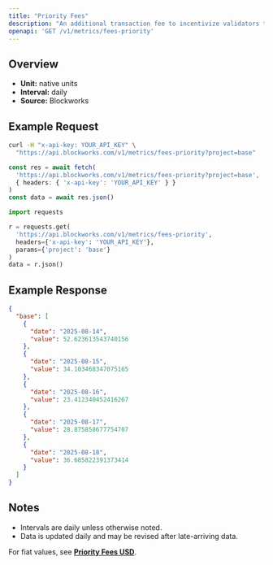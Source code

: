 ```yaml
---
title: "Priority Fees"
description: "An additional transaction fee to incentivize validators to prioritize and execute transactions."
openapi: 'GET /v1/metrics/fees-priority'
---
```


## Overview

- **Unit:** native units
- **Interval:** daily
- **Source:** Blockworks

## Example Request

<CodeGroup>

```bash cURL
curl -H "x-api-key: YOUR_API_KEY" \
  "https://api.blockworks.com/v1/metrics/fees-priority?project=base"
```

```typescript TypeScript
const res = await fetch(
  'https://api.blockworks.com/v1/metrics/fees-priority?project=base',
  { headers: { 'x-api-key': 'YOUR_API_KEY' } }
)
const data = await res.json()
```

```python Python
import requests

r = requests.get(
  'https://api.blockworks.com/v1/metrics/fees-priority',
  headers={'x-api-key': 'YOUR_API_KEY'},
  params={'project': 'base'}
)
data = r.json()
```

</CodeGroup>

## Example Response

```json
{
  "base": [
    {
      "date": "2025-08-14",
      "value": 52.623613543740156
    },
    {
      "date": "2025-08-15",
      "value": 34.103468347075165
    },
    {
      "date": "2025-08-16",
      "value": 23.412340452416267
    },
    {
      "date": "2025-08-17",
      "value": 28.875858677754707
    },
    {
      "date": "2025-08-18",
      "value": 36.685822391373414
    }
  ]
}
```

## Notes
- Intervals are daily unless otherwise noted.
- Data is updated daily and may be revised after late-arriving data.


<Note>For fiat values, see **[Priority Fees USD](./fees-priority-usd)**.</Note>